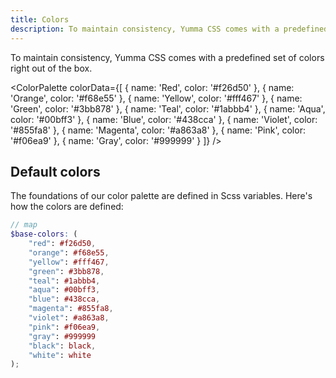```yaml
---
title: Colors
description: To maintain consistency, Yumma CSS comes with a predefined set of colors right out of the box.
---
```



To maintain consistency, Yumma CSS comes with a predefined set of colors right out of the box.

<ColorPalette
  colorData={[
    {
      name: 'Red',
      color: '#f26d50'
    },
    {
      name: 'Orange',
      color: '#f68e55'
    },
    {
      name: 'Yellow',
      color: '#fff467'
    },
    {
      name: 'Green',
      color: '#3bb878'
    },
    {
      name: 'Teal',
      color: '#1abbb4'
    },
    {
      name: 'Aqua',
      color: '#00bff3'
    },
    {
      name: 'Blue',
      color: '#438cca'
    },
    {
      name: 'Violet',
      color: '#855fa8'
    },
    {
      name: 'Magenta',
      color: '#a863a8'
    },
    {
      name: 'Pink',
      color: '#f06ea9'
    },
    {
      name: 'Gray',
      color: '#999999'
    }
  ]}
/>

## Default colors

The foundations of our color palette are defined in Scss variables. Here's how the colors are defined:

```scss
// map
$base-colors: (
    "red": #f26d50,
    "orange": #f68e55,
    "yellow": #fff467,
    "green": #3bb878,
    "teal": #1abbb4,
    "aqua": #00bff3,
    "blue": #438cca,
    "magenta": #855fa8,
    "violet": #a863a8,
    "pink": #f06ea9,
    "gray": #999999
    "black": black,
    "white": white
);
```